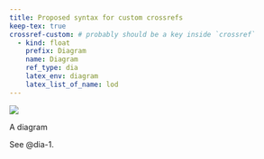 ```yaml
---
title: Proposed syntax for custom crossrefs
keep-tex: true
crossref-custom: # probably should be a key inside `crossref`
  - kind: float
    prefix: Diagram
    name: Diagram
    ref_type: dia
    latex_env: diagram
    latex_list_of_name: lod
---
```


::: {#dia-1}
![](./diagram.jpg)

A diagram
:::

See @dia-1.